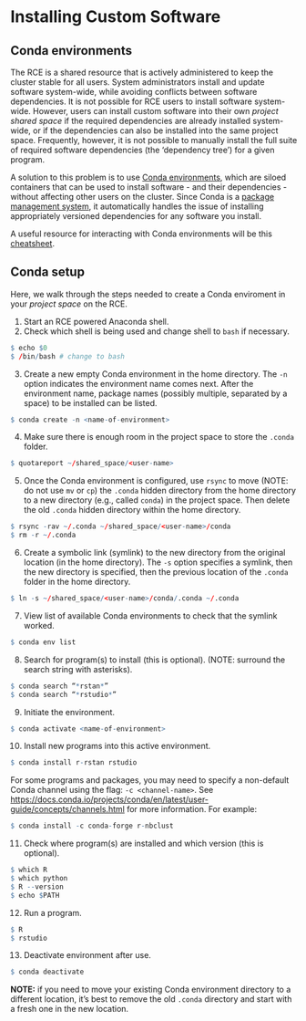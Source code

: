 # Installing Custom Software

## Conda environments

The RCE is a shared resource that is actively administered to keep the cluster stable for all users. System administrators install and update software system-wide, while avoiding conflicts between software dependencies. It is not possible for RCE users to install software system-wide. However, users can install custom software into their own *project shared space* if the required dependencies are already installed system-wide, or if the dependencies can also be installed into the same project space. Frequently, however, it is not possible to manually install the full suite of required software dependencies (the 'dependency tree') for a given program.

A solution to this problem is to use [Conda environments](https://docs.conda.io/projects/conda/en/latest/user-guide/concepts/environments.html), which are siloed containers that can be used to install software - and their dependencies - without affecting other users on the cluster. Since Conda is a [package management system](https://en.wikipedia.org/wiki/Package_manager), it automatically handles the issue of installing appropriately versioned dependencies for any software you install.

A useful resource for interacting with Conda environments will be this [cheatsheet](https://docs.conda.io/projects/conda/en/4.6.0/_downloads/52a95608c49671267e40c689e0bc00ca/conda-cheatsheet.pdf).


## Conda setup

Here, we walk through the steps needed to create a Conda enviroment in your *project space* on the RCE.

1. Start an RCE powered Anaconda shell.
2. Check which shell is being used and change shell to `bash` if necessary.

```r
$ echo $0
$ /bin/bash # change to bash
```
3. Create a new empty Conda environment in the home directory. The `-n` option indicates the environment name comes next. After the environment name, package names (possibly multiple, separated by a space) to be installed can be listed.

```r
$ conda create -n <name-of-environment>
```

4. Make sure there is enough room in the project space to store the `.conda` folder.

```r
$ quotareport ~/shared_space/<user-name>
```

5. Once the Conda environment is configured, use `rsync` to move (NOTE: do not use `mv` or `cp`) the `.conda` hidden directory from the home directory to a new directory (e.g., called `conda`) in the project space. Then delete the old `.conda` hidden directory within the home directory.

```r
$ rsync -rav ~/.conda ~/shared_space/<user-name>/conda
$ rm -r ~/.conda
```

6. Create a symbolic link (symlink) to the new directory from the original location (in the home directory). The `-s` option specifies a symlink, then the new directory is specified, then the previous location of the `.conda` folder in the home directory.

```r
$ ln -s ~/shared_space/<user-name>/conda/.conda ~/.conda
```

7. View list of available Conda environments to check that the symlink worked.

```r
$ conda env list
```

8. Search for program(s) to install (this is optional). (NOTE: surround the search string with asterisks).

```r
$ conda search “*rstan*”
$ conda search “*rstudio*”
```

9. Initiate the environment.

```r
$ conda activate <name-of-environment>
```

10. Install new programs into this active environment.

```r
$ conda install r-rstan rstudio
```

For some programs and packages, you may need to specify a non-default Conda channel using the flag: `-c <channel-name>`. See <https://docs.conda.io/projects/conda/en/latest/user-guide/concepts/channels.html> for more information. For example:

```r
$ conda install -c conda-forge r-nbclust
```

11. Check where program(s) are installed and which version (this is optional).

```r
$ which R
$ which python
$ R --version
$ echo $PATH
```

12. Run a program.

```r
$ R
$ rstudio
```

13. Deactivate environment after use.

```r
$ conda deactivate
```


**NOTE:** if you need to move your existing Conda environment directory to a different location, it's best to remove the old `.conda` directory and start with a fresh one in the new location.

